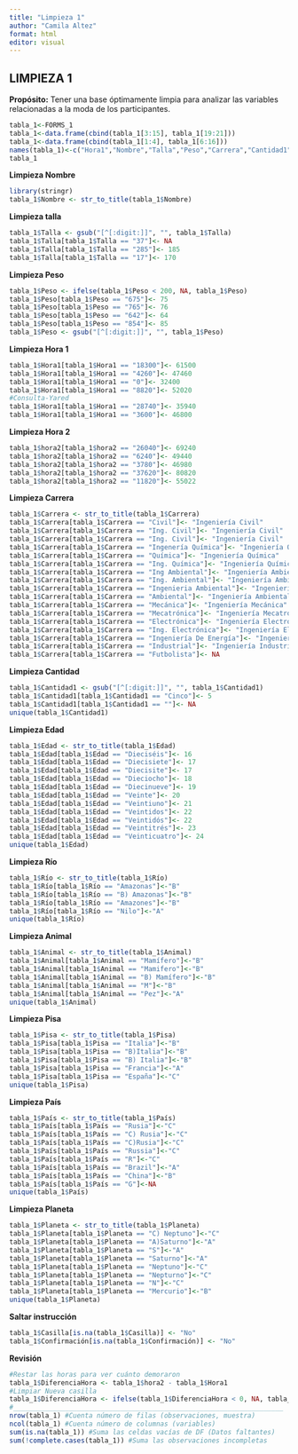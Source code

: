 ```yaml
---
title: "Limpieza 1"
author: "Camila Altez"
format: html
editor: visual
---
```


## LIMPIEZA 1

**Propósito:** Tener una base óptimamente limpia para analizar las variables relacionadas a la moda de los participantes.

```r
tabla_1<-FORMS_1
tabla_1<-data.frame(cbind(tabla_1[3:15], tabla_1[19:21]))
tabla_1<-data.frame(cbind(tabla_1[1:4], tabla_1[6:16]))
names(tabla_1)<-c("Hora1","Nombre","Talla","Peso","Carrera","Cantidad1","Edad","Río","Animal", "Pisa","País","Planeta","Confirmación","Casilla","hora2")
tabla_1
```

**Limpieza Nombre**

```r
library(stringr)
tabla_1$Nombre <- str_to_title(tabla_1$Nombre)
```

**Limpieza talla**

```r
tabla_1$Talla <- gsub("[^[:digit:]]", "", tabla_1$Talla)
tabla_1$Talla[tabla_1$Talla == "37"]<- NA
tabla_1$Talla[tabla_1$Talla == "285"]<- 185
tabla_1$Talla[tabla_1$Talla == "17"]<- 170
```

**Limpieza Peso**

```r
tabla_1$Peso <- ifelse(tabla_1$Peso < 200, NA, tabla_1$Peso)
tabla_1$Peso[tabla_1$Peso == "675"]<- 75
tabla_1$Peso[tabla_1$Peso == "765"]<- 76
tabla_1$Peso[tabla_1$Peso == "642"]<- 64
tabla_1$Peso[tabla_1$Peso == "854"]<- 85
tabla_1$Peso <- gsub("[^[:digit:]]", "", tabla_1$Peso)
```

**Limpieza Hora 1**

```r
tabla_1$Hora1[tabla_1$Hora1 == "18300"]<- 61500
tabla_1$Hora1[tabla_1$Hora1 == "4260"]<- 47460
tabla_1$Hora1[tabla_1$Hora1 == "0"]<- 32400
tabla_1$Hora1[tabla_1$Hora1 == "8820"]<- 52020
#Consulta-Yared
tabla_1$Hora1[tabla_1$Hora1 == "28740"]<- 35940
tabla_1$Hora1[tabla_1$Hora1 == "3600"]<- 46800
```

**Limpieza Hora 2**

```r
tabla_1$hora2[tabla_1$hora2 == "26040"]<- 69240
tabla_1$hora2[tabla_1$hora2 == "6240"]<- 49440
tabla_1$hora2[tabla_1$hora2 == "3780"]<- 46980
tabla_1$hora2[tabla_1$hora2 == "37620"]<- 80820
tabla_1$hora2[tabla_1$hora2 == "11820"]<- 55022
```

**Limpieza Carrera**

```r
tabla_1$Carrera <- str_to_title(tabla_1$Carrera)
tabla_1$Carrera[tabla_1$Carrera == "Civil"]<- "Ingeniería Civil"
tabla_1$Carrera[tabla_1$Carrera == "Ing. Civil"]<- "Ingeniería Civil"
tabla_1$Carrera[tabla_1$Carrera == "Ing. Civil"]<- "Ingeniería Civil"
tabla_1$Carrera[tabla_1$Carrera == "Ingenería Química"]<- "Ingeniería Química"
tabla_1$Carrera[tabla_1$Carrera == "Química"]<- "Ingeniería Química"
tabla_1$Carrera[tabla_1$Carrera == "Ing. Química"]<- "Ingeniería Química"
tabla_1$Carrera[tabla_1$Carrera == "Ing Ambiental"]<- "Ingeniería Ambiental"
tabla_1$Carrera[tabla_1$Carrera == "Ing. Ambiental"]<- "Ingeniería Ambiental"
tabla_1$Carrera[tabla_1$Carrera == "Ingenieria Ambiental"]<- "Ingeniería Ambiental"
tabla_1$Carrera[tabla_1$Carrera == "Ambiental"]<- "Ingeniería Ambiental"
tabla_1$Carrera[tabla_1$Carrera == "Mecánica"]<- "Ingeniería Mecánica"
tabla_1$Carrera[tabla_1$Carrera == "Mecatrónica"]<- "Ingeniería Mecatrónica"
tabla_1$Carrera[tabla_1$Carrera == "Electrónica"]<- "Ingeniería Electrónica"
tabla_1$Carrera[tabla_1$Carrera == "Ing. Electrónica"]<- "Ingeniería Electrónica"
tabla_1$Carrera[tabla_1$Carrera == "Ingeniería De Energía"]<- "Ingeniería De La Energía"
tabla_1$Carrera[tabla_1$Carrera == "Industrial"]<- "Ingeniería Industrial"
tabla_1$Carrera[tabla_1$Carrera == "Futbolista"]<- NA
```

**Limpieza Cantidad**

```r
tabla_1$Cantidad1 <- gsub("[^[:digit:]]", "", tabla_1$Cantidad1)
tabla_1$Cantidad1[tabla_1$Cantidad1 == "Cinco"]<- 5
tabla_1$Cantidad1[tabla_1$Cantidad1 == ""]<- NA
unique(tabla_1$Cantidad1)
```

**Limpieza Edad**

```r
tabla_1$Edad <- str_to_title(tabla_1$Edad)
tabla_1$Edad[tabla_1$Edad == "Dieciséis"]<- 16
tabla_1$Edad[tabla_1$Edad == "Diecisiete"]<- 17
tabla_1$Edad[tabla_1$Edad == "Diecisite"]<- 17
tabla_1$Edad[tabla_1$Edad == "Dieciocho"]<- 18
tabla_1$Edad[tabla_1$Edad == "Diecinueve"]<- 19
tabla_1$Edad[tabla_1$Edad == "Veinte"]<- 20
tabla_1$Edad[tabla_1$Edad == "Veintiuno"]<- 21
tabla_1$Edad[tabla_1$Edad == "Veintidos"]<- 22
tabla_1$Edad[tabla_1$Edad == "Veintidós"]<- 22
tabla_1$Edad[tabla_1$Edad == "Veintitrés"]<- 23
tabla_1$Edad[tabla_1$Edad == "Veinticuatro"]<- 24
unique(tabla_1$Edad)
```

**Limpieza Río**

```r
tabla_1$Río <- str_to_title(tabla_1$Río)
tabla_1$Río[tabla_1$Río == "Amazonas"]<-"B"
tabla_1$Río[tabla_1$Río == "B) Amazonas"]<-"B"
tabla_1$Río[tabla_1$Río == "Amazones"]<-"B"
tabla_1$Río[tabla_1$Río == "Nilo"]<-"A"
unique(tabla_1$Río)
```

**Limpieza Animal**

```r
tabla_1$Animal <- str_to_title(tabla_1$Animal)
tabla_1$Animal[tabla_1$Animal == "Mamífero"]<-"B"
tabla_1$Animal[tabla_1$Animal == "Mamifero"]<-"B"
tabla_1$Animal[tabla_1$Animal == "B) Mamífero"]<-"B"
tabla_1$Animal[tabla_1$Animal == "M"]<-"B"
tabla_1$Animal[tabla_1$Animal == "Pez"]<-"A"
unique(tabla_1$Animal)
```

**Limpieza Pisa**

```r
tabla_1$Pisa <- str_to_title(tabla_1$Pisa)
tabla_1$Pisa[tabla_1$Pisa == "Italia"]<-"B"
tabla_1$Pisa[tabla_1$Pisa == "B)Italia"]<-"B"
tabla_1$Pisa[tabla_1$Pisa == "B) Italia"]<-"B"
tabla_1$Pisa[tabla_1$Pisa == "Francia"]<-"A"
tabla_1$Pisa[tabla_1$Pisa == "España"]<-"C"
unique(tabla_1$Pisa)
```

**Limpieza País**

```r
tabla_1$País <- str_to_title(tabla_1$País)
tabla_1$País[tabla_1$País == "Rusia"]<-"C"
tabla_1$País[tabla_1$País == "C) Rusia"]<-"C"
tabla_1$País[tabla_1$País == "C)Rusia"]<-"C"
tabla_1$País[tabla_1$País == "Russia"]<-"C"
tabla_1$País[tabla_1$País == "R"]<-"C"
tabla_1$País[tabla_1$País == "Brazil"]<-"A"
tabla_1$País[tabla_1$País == "China"]<-"B"
tabla_1$País[tabla_1$País == "G"]<-NA
unique(tabla_1$País)

```

**Limpieza Planeta**

```r
tabla_1$Planeta <- str_to_title(tabla_1$Planeta)
tabla_1$Planeta[tabla_1$Planeta == "C) Neptuno"]<-"C"
tabla_1$Planeta[tabla_1$Planeta == "A)Saturno"]<-"A"
tabla_1$Planeta[tabla_1$Planeta == "S"]<-"A"
tabla_1$Planeta[tabla_1$Planeta == "Saturno"]<-"A"
tabla_1$Planeta[tabla_1$Planeta == "Neptuno"]<-"C"
tabla_1$Planeta[tabla_1$Planeta == "Nepturno"]<-"C"
tabla_1$Planeta[tabla_1$Planeta == "N"]<-"C"
tabla_1$Planeta[tabla_1$Planeta == "Mercurio"]<-"B"
unique(tabla_1$Planeta)
```

**Saltar instrucción**

```r
tabla_1$Casilla[is.na(tabla_1$Casilla)] <- "No"
tabla_1$Confirmación[is.na(tabla_1$Confirmación)] <- "No"
```

**Revisión**

```r
#Restar las horas para ver cuánto demoraron
tabla_1$DiferenciaHora <- tabla_1$hora2 - tabla_1$Hora1
#Limpiar Nueva casilla
tabla_1$DiferenciaHora <- ifelse(tabla_1$DiferenciaHora < 0, NA, tabla_1$DiferenciaHora)
#____________________________________________________________________
nrow(tabla_1) #Cuenta número de filas (observaciones, muestra)
ncol(tabla_1) #Cuenta número de columnas (variables)
sum(is.na(tabla_1)) #Suma las celdas vacías de DF (Datos faltantes)
sum(!complete.cases(tabla_1)) #Suma las observaciones incompletas
```
